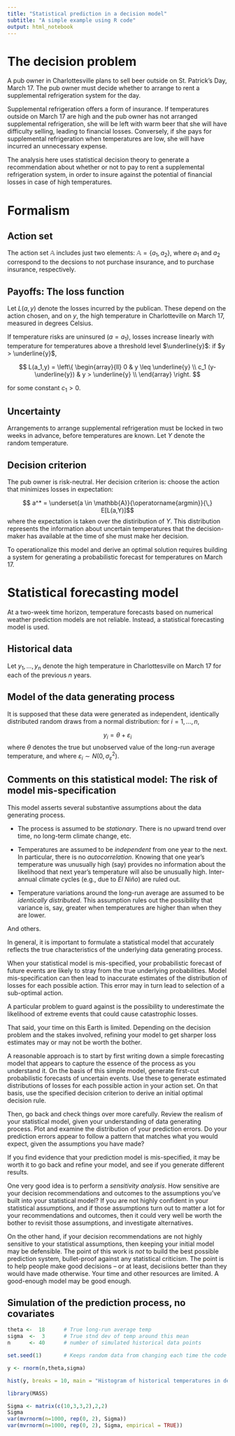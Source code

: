 ```yaml
---
title: "Statistical prediction in a decision model"
subtitle: "A simple example using R code"
output: html_notebook
---
```




# The decision problem

A pub owner in Charlottesville plans to sell beer outside on St. Patrick's Day, March 17. The pub owner must decide whether to arrange to rent a supplemental refrigeration system for the day. 

Supplemental refrigeration offers a form of insurance. If temperatures outside on March 17 are high and the pub owner has not arranged supplemental refrigeration, she will be left with warm beer that she will have difficulty selling, leading to financial losses. Conversely, if she pays for supplemental refrigeration when temperatures are low, she will have incurred an unnecessary expense.

The analysis here uses statistical decision theory to generate a recommendation about whether or not to pay to rent a supplemental refrigeration system, in order to insure against the potential of financial losses in case of high temperatures.

# Formalism

## Action set

The action set $\mathbb{A}$ includes just two elements: $\mathbb{A} = \{a_1, a_2\}$, where $a_1$ and $a_2$ correspond to the decsions to not purchase insurance, and to purchase insurance, respectively.

## Payoffs: The loss function

Let $L(a,y)$ denote the losses incurred by the publican. These depend on the action chosen, and on $y$, the high temperature in Charlotteville on March 17, measured in degrees Celsius. 

If temperature risks are uninsured ($a = a_1$), losses increase linearly with temperature for temperatures above a threshold level $\underline{y}$: 
if $y > \underline{y}$,

$$ L(a_1,y) =   \left\{
\begin{array}{ll}
      0                     & y \leq \underline{y} \\
      c_1 (y-\underline{y}) & y > \underline{y} \\
\end{array} 
\right.  $$

for some constant $c_1 > 0$.

## Uncertainty

Arrangements to arrange supplemental refrigeration must be locked in two weeks in advance, before temperatures are known. Let $Y$ denote the random temperature.

## Decision criterion

The pub owner is risk-neutral. Her decision criterion is: choose the action that minimizes losses in expectation:

$$ a^* = \underset{a \in \mathbb{A}}{\operatorname{argmin}}{\,} E[L(a,Y)]$$
where the expectation is taken over the distiribution of $Y$. This distribution represents the information about uncertain temperatures that the decision-maker has available at the time of she must make her decision.

To operationalize this model and derive an optimal solution requires building a system for generating a probabilistic forecast for temperatures on March 17.

# Statistical forecasting model

At a two-week time horizon, temperature forecasts based on numerical weather prediction models are not reliable. Instead, a statistical forecasting model is used.

## Historical data

Let $y_1, \ldots, y_n$ denote the high temperature in Charlottesville on March 17 for each of the previous $n$ years.

## Model of the data generating process

It is supposed that these data were generated as independent, identically distributed random draws from a normal distribution: for $i = 1, \ldots, n$,

$$y_i = \theta + \varepsilon_i$$
where $\theta$ denotes the true but unobserved value of the long-run average temperature, and where $\varepsilon_i \sim N(0, \sigma^2_\varepsilon)$. 

## Comments on this statistical model: The risk of model mis-specification

This model asserts several substantive assumptions about the data generating process.

  * The process is assumed to be *stationary*. There is no upward trend over time, no long-term climate change, etc.
  
  * Temperatures are assumed to be *independent* from one year to the next. In particular, there is no *autocorrelation*. Knowing that one year's temperature was unusually high (say) provides no information about the likelihood that next year's temperature will also be unusually high. Inter-annual climate cycles (e.g., due to $El\ Ni\tilde{n}o$) are ruled out.
  
  * Temperature variations around the long-run average are assumed to be *identically distributed*. This assumption rules out the possibility that variance is, say, greater when temperatures are higher than when they are lower.
  
And others.
  
In general, it is important to formulate a statistical model that accurately reflects the true characteristics of the underlying data generating process.

When your statistical model is mis-specified, your probabilistic forecast of future events are likely to stray from the true underlying probabilities. Model mis-specification can then lead to inaccurate estimates of the distribution of losses for each possible action. This error may in turn lead to selection of a sub-optimal action.

A particular problem to guard against is the possibility to underestimate the likelihood of extreme events that could cause catastrophic losses. 

That said, your time on this Earth is limited. Depending on the decision problem and the stakes involved, refining your model to get sharper loss estimates may or may not be worth the bother.

A reasonable approach is to start by first writing down a simple forecasting model that appears to capture the essence of the process as you understand it. On the basis of this simple model, generate first-cut probabilistic forecasts of uncertain events. Use these to generate estimated distributions of losses for each possible action in your action set. On that basis, use the specified decision criterion to derive an initial optimal decision rule.

Then, go back and check things over more carefully. Review the realism of your statistical model, given your understanding of data generating process. Plot and examine the distribution of your prediction errors. Do your prediction errors appear to follow a pattern that matches what you would expect, given the assumptions you have made? 

If you find evidence that your prediction model is mis-specified, it may be worth it to go back and refine your model, and see if you generate different results.

One very good idea is to perform a *sensitivity analysis*. How sensitive are your decision recommendations and outcomes to the assumptions you've built into your statistical model? If you are not highly confident in your statistical assumptions, and if those assumptions turn out to matter a lot for your recommendations and outcomes, then it could very well be worth the bother to revisit those assumptions, and investigate alternatives.

On the other hand, if your decision recommendations are not highly sensitive to your statistical assumptions, then keeping your initial model may be defensible. The point of this work is *not* to build the best possible prediction system, bullet-proof against any statistical criticism. The point is to help people make good decisions -- or at least, decisiions better than they would have made otherwise. Your time and other resources are limited. A good-enough model may be good enough.


## Simulation of the prediction process, no covariates

```r

theta <-  18      # True long-run average temp
sigma  <-  3      # True stnd dev of temp around this mean
n      <- 40      # number of simulated historical data points

set.seed(1)       # Keeps random data from changing each time the code is run

y <- rnorm(n,theta,sigma)

hist(y, breaks = 10, main = "Histogram of historical temperatures in degrees C")

```

```r
library(MASS)

Sigma <- matrix(c(10,3,3,2),2,2)
Sigma
var(mvrnorm(n=1000, rep(0, 2), Sigma))
var(mvrnorm(n=1000, rep(0, 2), Sigma, empirical = TRUE))
```

```r

```


